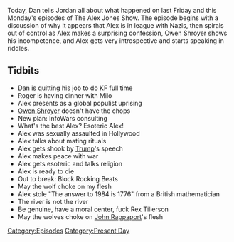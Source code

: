 {{DEFAULTSORT:
    #_EPISODE_0092:October 13 & 16, 2017
}}{{Episode
    | title             = October 13 & 16, 2017
    | caption           = Listen to this episode on [https://knowledgefight.libsyn.com/knowledge-fight-oct-13-16-2017 Libsyn] [https://open.spotify.com/episode/4LCZtexeCRBAgH2haa1F87 Spotify] [https://www.twitch.tv/videos/182860395 Twitch], Read the [[Transcript/92: October 13 & 16, 2017|Unofficial Transcript]]
    | episodeNumber     = 92
    | length            = 01:22:13
    | airDate           = October 17, 2017
    | coverageStartDate = October 13, 2017
    | coverageEndDate   = October 16, 2017
    | episodeType       = [[:Category:Present Day|Present Day]]
    | appearance        = [[Roger Stone]], [[Milo Yianopolis]], [[Owen Shroyer]], [[Rex Tillerson]]
    | beverage          = Golden Road Wolf Pup Session IPA
    | oocDrop           = When I plug, we're in the black
    | previousEpisode   = [[91: October 11, 2017]]
    | nextEpisode       = [[93: 2015 Investigation Last Looks]]
}}

{{Stub}}

Today, Dan tells Jordan all about what happened on last Friday and this Monday's episodes of The Alex Jones Show. The episode begins with a discussion of why it appears that Alex is in league with Nazis, then spirals out of control as Alex makes a surprising confession, Owen Shroyer shows his incompetence, and Alex gets very introspective and starts speaking in riddles.

==Tidbits==

*Dan is quitting his job to do KF full time
*Roger is having dinner with Milo
*Alex presents as a global populist uprising
*[[Owen Shroyer]] doesn't have the chops
*New plan: InfoWars consulting
*What's the best Alex? Esoteric Alex!
*Alex was sexually assaulted in Hollywood
*Alex talks about mating rituals
*Alex gets shook by [[Donald Trump|Trump]]'s speech
*Alex makes peace with war
*Alex gets esoteric and talks religion
*Alex is ready to die
*Out to break: Block Rocking Beats
*May the wolf choke on my flesh
*Alex stole "The answer to 1984 is 1776" from a British mathematician
*The river is not the river
*Be genuine, have a moral center, fuck Rex Tillerson
*May the wolves choke on [[Jon Rappoport|John Rappaport]]'s flesh

[[Category:Episodes]]
[[Category:Present Day]]
